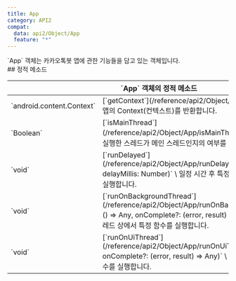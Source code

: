 ```yaml
---
title: App
category: API2
compat:
  data: api2/Object/App
  feature: "*"
---
```


<Section>
  `App` 객체는 카카오톡봇 앱에 관한 기능들을 담고 있는 객체입니다.
</Section>
<Section>
  ## 정적 메소드

  <Table>
    <Thead>
      <Tr>
        <Th colSpan="2">`App` 객체의 정적 메소드</Th>
      </Tr>
    </Thead>
    <Tbody>
      <Tr>
        <Td><span>`android.content.Context`</span></Td>
        <Td>
          [`getContext`](/reference/api2/Object/App/getContext)`()` \
          앱의 Context(컨텍스트)를 반환합니다.
        </Td>
      </Tr>
      <Tr>
        <Td><span>`Boolean`</span></Td>
        <Td>
          [`isMainThread`](/reference/api2/Object/App/isMainThread)`()` \
          해당 메소드를 실행한 스레드가 메인 스레드인지의 여부를 반환합니다.
        </Td>
      </Tr>
      <Tr>
        <Td><span>`void`</span></Td>
        <Td>
          [`runDelayed`](/reference/api2/Object/App/runDelayed)`(task: () => Any, delayMillis: Number)` \
          일정 시간 후 특정 함수를 메인 스레드에서 실행합니다.
        </Td>
      </Tr>
      <Tr>
        <Td><span>`void`</span></Td>
        <Td>
          [`runOnBackgroundThread`](/reference/api2/Object/App/runOnBackgroundThread)`(task: () => Any, onComplete?: (error, result) => Any)` \
          백그라운드 스레드 상에서 특정 함수를 실행합니다.
        </Td>
      </Tr>
      <Tr>
        <Td><span>`void`</span></Td>
        <Td>
          [`runOnUiThread`](/reference/api2/Object/App/runOnUiThread)`(task: () => Any, onComplete?: (error, result) => Any)` \
          UI 스레드 상에서 특정 함수를 실행합니다.
        </Td>
      </Tr>
    </Tbody>
  </Table>
</Section>